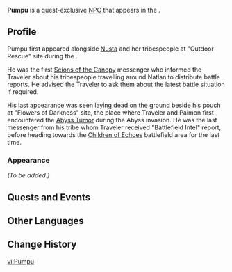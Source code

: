{{Meta
<!-- Remove this template after adding the missing info -->
|missing_NPC_profile  = yes
<!--
|missing_NPC_idle     = yes
|missing_NPC_dialogue = yes
-->
}}
{{Character Infobox
|type              = Quest NPC
|image             = NPC Pumpu.png
|realname          = <!-- Optional, if different from in-game name -->
|deceased          = Killed by [[Rifthounds]] during ''[[Despair Engulfs the Heavens]]''
|region            = Natlan
|location          = Natlan
|affiliation       = Scions of the Canopy
|affiliation2      = Courier's Longhouse (Faction)
|affiliationLabel2 = Courier's Longhouse
|title             = Courier

|ancestry          = <!-- Clan/family -->
|father            = 
|mother            = 
|spouse            = 
|sibling           = 
|child             = 
|relative          = 

|voiceEN           = 
|voiceCN           = 
|voiceJP           = 
|voiceKR           = 
}}
'''Pumpu''' is a quest-exclusive [[NPC]] that appears in the {{Quest|The Surging Darkness}}.
<!--
==Location==
{{subst:#tag:gallery|
NPC Location {{subst:#titleparts:{{subst:PAGENAME}}}}.png{{subst:!}}{{subst:#titleparts:{{subst:PAGENAME}}}}'s location
NPC Location {{subst:#titleparts:{{subst:PAGENAME}}}} Context.png{{subst:!}}Additional context
}}
-->
==Profile==
<!--Detailed story/lore information goes here.-->
Pumpu first appeared alongside [[Nusta]] and her tribespeople at "Outdoor Rescue" site during the {{Quest|The Surging Darkness}}. 

He was the first [[Scions of the Canopy]] messenger who informed the Traveler about his tribespeople travelling around Natlan to distribute battle reports. He advised the Traveler to ask them about the latest battle situation if required.

His last appearance was seen laying dead on the ground beside his pouch at "Flowers of Darkness" site, the place where Traveler and Paimon first encountered the [[Abyss Tumor]] during the Abyss invasion. He was the last messenger from his tribe whom Traveler received "Battlefield Intel" report, before heading towards the [[Children of Echoes]] battlefield area for the last time.

===Appearance===
<!--Keep appearance section short and concise. Limit to 2 paragraphs with 3-4 sentences each.-->
''(To be added.)''

==Quests and Events==
{{Quests and Events}}
<!--
==Idle Quotes==
{{Dialogue Start}}
:{{DIcon|Idle}} {{Tx}}
::{{A|VO {{subst:#titleparts:{{subst:PAGENAME}}}} 01.ogg}} "{{Tx}}"
{{Dialogue End}}

==Dialogue==
{{Dialogue Start}}
:'''{{subst:#titleparts:{{subst:PAGENAME}}}}:''' 
:{{DIcon}}
{{Dialogue End}}

==Event Dialogue==
===Event Name===
{{Dialogue Start}}
:'''{{subst:#titleparts:{{subst:PAGENAME}}}}:'''
{{Dialogue End}}
-->
==Other Languages==
{{Other Languages|default_hidden=1
|en      = Pumpu
|zhs     = 蓬普
|zhs_rm  = Péngpǔ
|zht     = 蓬普
|zht_rm  = Péngpǔ
|ja      = ポンプ
|ja_rm   = Ponpu
|ko      = 품푸
|es      = Pumpu
|fr      = Pumpu
|ru      = Пумпу
|th      = Pumpu
|vi      = Pumpu
|de      = Pumpu
|id      = Pumpu
|pt      = Pumpu
|tr      = Pumpu
|it      = Pumpu
}}

==Change History==
{{Change History|5.1}}
<!--
==References==
{{Reflist}}
-->

[[vi:Pumpu]]